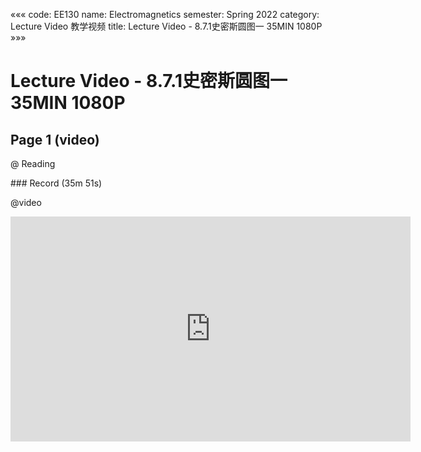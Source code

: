 «««
code: EE130
name: Electromagnetics
semester: Spring 2022
category: Lecture Video 教学视频
title: Lecture Video - 8.7.1史密斯圆图一 35MIN 1080P
»»»

# Lecture Video - 8.7.1史密斯圆图一 35MIN 1080P

## Page 1 (video)

@ Reading

<div class="markdown-body">
### Record (35m 51s)
</div>

@video

<iframe src="https://sbbrisk.com/e/rdoba9plttgk.html" frameborder=0 marginwidth=0 marginheight=0 scrolling=no width=640 height=360 allowfullscreen></iframe>
